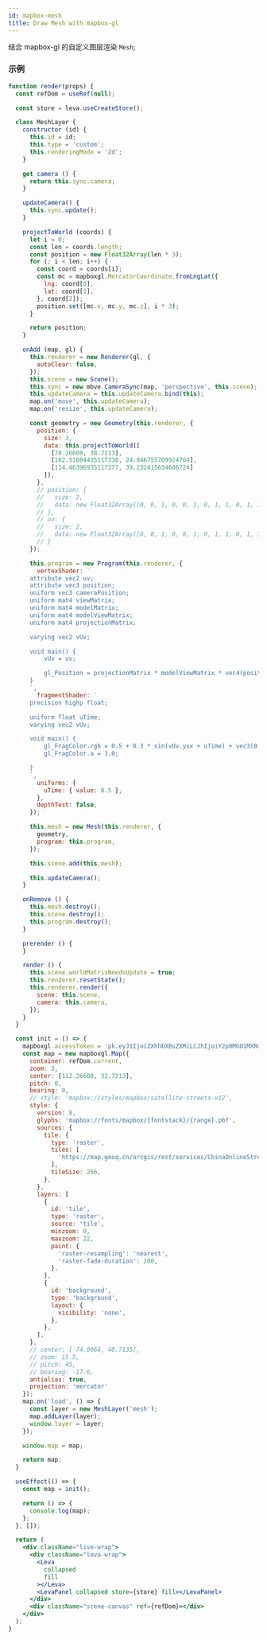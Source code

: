 ```yaml
---
id: mapbox-mesh
title: Draw Mesh with mapbox-gl
---
```


结合 mapbox-gl 的自定义图层渲染 `Mesh`;

### 示例

```jsx live
function render(props) {
  const refDom = useRef(null);

  const store = leva.useCreateStore();

  class MeshLayer {
    constructor (id) {
      this.id = id;
      this.type = 'custom';
      this.renderingMode = '2d';
    }

    get camera () {
      return this.sync.camera;
    }

    updateCamera() {
      this.sync.update();
    }

    projectToWorld (coords) {
      let i = 0;
      const len = coords.length;
      const position = new Float32Array(len * 3);
      for (; i < len; i++) {
        const coord = coords[i];
        const mc = mapboxgl.MercatorCoordinate.fromLngLat({
          lng: coord[0],
          lat: coord[1],
        }, coord[2]);
        position.set([mc.x, mc.y, mc.z], i * 3);
      }

      return position;
    }

    onAdd (map, gl) {
      this.renderer = new Renderer(gl, {
        autoClear: false,
      });
      this.scene = new Scene();
      this.sync = new mbve.CameraSync(map, 'perspective', this.scene);
      this.updateCamera = this.updateCamera.bind(this);
      map.on('move', this.updateCamera);
      map.on('resize', this.updateCamera);

      const geometry = new Geometry(this.renderer, {
        position: {
          size: 3,
          data: this.projectToWorld([
            [70.26608, 38.7213],
            [102.51084435117338, 24.846755709924764],
            [114.46396935117377, 39.232415634606724]
          ]),
        },
        // position: {
        //   size: 2,
        //   data: new Float32Array([0, 0, 1, 0, 0, 1, 0, 1, 1, 0, 1, 1])
        // },
        // uv: {
        //   size: 2,
        //   data: new Float32Array([0, 0, 1, 0, 0, 1, 0, 1, 1, 0, 1, 1])
        // }
      });

      this.program = new Program(this.renderer, {
        vertexShader: `
      attribute vec2 uv;
      attribute vec3 position;
      uniform vec3 cameraPosition;
      uniform mat4 viewMatrix;
      uniform mat4 modelMatrix;
      uniform mat4 modelViewMatrix;
      uniform mat4 projectionMatrix;

      varying vec2 vUv;

      void main() {
          vUv = uv;

          gl_Position = projectionMatrix * modelViewMatrix * vec4(position, 1.0);
      }
      `,
        fragmentShader: `
      precision highp float;

      uniform float uTime;
      varying vec2 vUv;

      void main() {
          gl_FragColor.rgb = 0.5 + 0.3 * sin(vUv.yxx + uTime) + vec3(0.2, 0.0, 0.1);
          gl_FragColor.a = 1.0;

      }
      `,
        uniforms: {
          uTime: { value: 0.5 },
        },
        depthTest: false,
      });

      this.mesh = new Mesh(this.renderer, {
        geometry,
        program: this.program,
      });

      this.scene.add(this.mesh);

      this.updateCamera();
    }

    onRemove () {
      this.mesh.destroy();
      this.scene.destroy();
      this.program.destroy();
    }

    prerender () {
    }

    render () {
      this.scene.worldMatrixNeedsUpdate = true;
      this.renderer.resetState();
      this.renderer.render({
        scene: this.scene,
        camera: this.camera,
      });
    }
  }

  const init = () => {
    mapboxgl.accessToken = 'pk.eyJ1IjoiZXhhbXBsZXMiLCJhIjoiY2p0MG01MXRqMW45cjQzb2R6b2ptc3J4MSJ9.zA2W0IkI0c6KaAhJfk9bWg';
    const map = new mapboxgl.Map({
      container: refDom.current,
      zoom: 3,
      center: [112.26608, 32.7213],
      pitch: 0,
      bearing: 0,
      // style: 'mapbox://styles/mapbox/satellite-streets-v12',
      style: {
        version: 8,
        glyphs: 'mapbox://fonts/mapbox/{fontstack}/{range}.pbf',
        sources: {
          tile: {
            type: 'raster',
            tiles: [
              'https://map.geoq.cn/arcgis/rest/services/ChinaOnlineStreetPurplishBlue/MapServer/tile/{z}/{y}/{x}',
            ],
            tileSize: 256,
          },
        },
        layers: [
          {
            id: 'tile',
            type: 'raster',
            source: 'tile',
            minzoom: 0,
            maxzoom: 22,
            paint: {
              'raster-resampling': 'nearest',
              'raster-fade-duration': 200,
            },
          },
          {
            id: 'background',
            type: 'background',
            layout: {
              visibility: 'none',
            },
          },
        ],
      },
      // center: [-74.0066, 40.7135],
      // zoom: 15.5,
      // pitch: 45,
      // bearing: -17.6,
      antialias: true,
      projection: 'mercator'
    });
    map.on('load', () => {
      const layer = new MeshLayer('mesh');
      map.addLayer(layer);
      window.layer = layer;
    });

    window.map = map;

    return map;
  }

  useEffect(() => {
    const map = init();

    return () => {
      console.log(map);
    };
  }, []);

  return (
    <div className="live-wrap">
      <div className="leva-wrap">
        <Leva
          collapsed
          fill
        ></Leva>
        <LevaPanel collapsed store={store} fill></LevaPanel>
      </div>
      <div className="scene-canvas" ref={refDom}></div>
    </div>
  );
}
```
